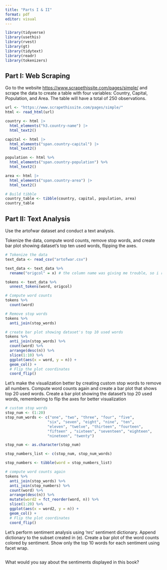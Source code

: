 ```yaml
---
title: "Parts I & II"
format: pdf
editor: visual
---
```


```r
library(tidyverse)
library(usethis)
library(rvest)
library(gt)
library(tidytext)
library(readr)
library(tokenizers)
```

## Part I: Web Scraping

Go to the website <https://www.scrapethissite.com/pages/simple/> and scrape the data to create
a table with four variables: Country, Capital, Population, and Area. The table will have a total of
250 observations.

```r
url <- "https://www.scrapethissite.com/pages/simple/"
html <- read_html(url)

country <- html |>
  html_elements("h3.country-name") |> 
  html_text2() 

capital <- html |>
  html_elements("span.country-capital") |> 
  html_text2() 

population <- html %>%
  html_elements("span.country-population") %>%
  html_text2()

area <- html |>
  html_elements("span.country-area") |> 
  html_text2() 

# Build tibble
country_table <- tibble(country, capital, population, area)
country_table
```

## Part II: Text Analysis

Use the artofwar dataset and conduct a text analysis.

Tokenize the data, compute word counts, remove stop words, and create bar plot showing dataset's top ten used words, flipping the axes.

```r
# Tokenize the data
text_data <- read_csv("artofwar.csv")

text_data <- text_data %>%
  rename("origcol" = x) # the column name was giving me trouble, so i renamed it

tokens <- text_data %>%
  unnest_tokens(word, origcol)

# Compute word counts
tokens %>%
  count(word)

# Remove stop words
tokens %>%
  anti_join(stop_words)

# create bar plot showing dataset's top 10 used words
tokens %>%
  anti_join(stop_words) %>%
  count(word) %>%
  arrange(desc(n)) %>%
  slice(1:10) %>%
  ggplot(aes(x = word, y = n)) +
  geom_col() +
  # Flip the plot coordinates
  coord_flip()
```

Let's make the visualization better by creating custom stop words to remove all numbers. Compute word counts again and create a bar plot that shows top 20 used words. Create a bar plot showing the dataset's top 20 used words, remembering to flip the axes for better visualization

```r
# custom stop words
stop_num <- (1:20)
stop_num_words <- c("one", "two", "three", "four", "five",
                   "six", "seven", "eight", "nine", "ten",
                   "eleven", "twelve", "thirteen", "fourteen",
                   "fifteen" , "sixteen", "seventeen", "eighteen",
                   "nineteen", "twenty")

stop_num <- as.character(stop_num)

stop_numbers_list <- c(stop_num, stop_num_words)

stop_numbers <- tibble(word = stop_numbers_list)

# compute word counts again 
tokens %>%
  anti_join(stop_words) %>%
  anti_join(stop_numbers) %>%
  count(word) %>%
  arrange(desc(n)) %>%
  mutate(word2 = fct_reorder(word, n)) %>%
  slice(1:20) %>%
  ggplot(aes(x = word2, y = n)) +
  geom_col() +
  # Flip the plot coordinates
  coord_flip()

```

Let's perform sentiment analysis using 'nrc' sentiment dictionary. Append dictionary to the subset created in (e). Create a bar plot of the word counts colored by sentiment. Show only the top 10 words for each sentiment using facet wrap.

```r

```

What would you say about the sentiments displayed in this book?
